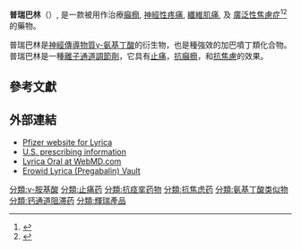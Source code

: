 {{expand English|Pregabalin|date=2016 March}}
{{Drugbox
| Verifiedfields = changed
| verifiedrevid = 457473985
| drug_name = 普瑞巴林<br>(Pregabalin)
| IUPAC_name = (''S'')-3-(aminomethyl)-5-methylhexanoic acid
| image = Pregabalin.svg
| image2 = Pregabalin ball-and-stick model.png
<!--Clinical data -->
| Drugs.com = {{drugs.com|international|pregabalin}}
| licence_US= Pregabalin
| MedlinePlus = a605045
| pregnancy_AU = B3
| pregnancy_US = C
| legal_AU = S4
| legal_CA = Rx Only
| legal_UK = POM
| legal_US = Schedule V
| legal_status = Rx Only
| routes_of_administration = 口服

<!--Pharmacokinetic data -->
| bioavailability = ≥90%
| protein_bound = Nil
| metabolism = Negligible
| onset = 1.5 小時<ref name="clevelandclinicmeded.com">{{cite web|url=http://www.clevelandclinicmeded.com/medicalpubs/pharmacy/septoct2005/pregabalin.htm|title=Pharmacotherapy Update - Pregabalin (Lyrica®):Part I|publisher=|access-date=2016-02-22|archive-date=2017-02-27|archive-url=https://web.archive.org/web/20170227222417/http://www.clevelandclinicmeded.com/medicalpubs/pharmacy/septoct2005/pregabalin.htm|dead-url=no}}</ref>
| metabolites = ''N''-methylpregabalin<ref name="emea-spc">{{cite web |title=Summary of product characteristics |url=http://www.ema.europa.eu/docs/en_GB/document_library/EPAR_-_Product_Information/human/000546/WC500046602.pdf |date=2013-03-06 |publisher=European Medicines Agency |accessdate=2013-05-06 |archive-date=2018-09-16 |archive-url=https://web.archive.org/web/20180916023926/http://www.ema.europa.eu/docs/en_GB/document_library/EPAR_-_Product_Information/human/000546/WC500046602.pdf |dead-url=no }}</ref>
| elimination_half-life = 6.3 小時<ref name="clevelandclinicmeded.com"/>
| excretion = [[腎|腎]]

<!--Identifiers -->
| CAS_number_Ref = {{cascite|correct|??}}
| CAS_number = 148553-50-8
| ATC_prefix = N03
| ATC_suffix = AX16
| PubChem = 5486971
| ChEBI_Ref = {{ebicite|changed|EBI}}
| ChEBI = 64356
| DrugBank_Ref = {{drugbankcite|correct|drugbank}}
| DrugBank = DB00230
| ChemSpiderID_Ref = {{chemspidercite|correct|chemspider}}
| ChemSpiderID = 4589156
| UNII_Ref = {{fdacite|correct|FDA}}
| UNII = 55JG375S6M
| KEGG_Ref = {{keggcite|correct|kegg}}
| KEGG = D02716
| ChEMBL_Ref = {{ebicite|correct|EBI}}
| ChEMBL = 1059
| synonyms = [[isobutane|Isobut]]yl GABA

<!--Chemical data -->
| C=8 | H=17 | N=1 | O=2
| molecular_weight = 159.23 g.mol<sup>−1</sup>
| smiles = O=C(O)C[C@H](CC(C)C)CN
| InChI = 1/C8H17NO2/c1-6(2)3-7(5-9)4-8(10)11/h6-7H,3-5,9H2,1-2H3,(H,10,11)/t7-/m0/s1
| InChIKey = AYXYPKUFHZROOJ-ZETCQYMHBI
| StdInChI_Ref = {{stdinchicite|correct|chemspider}}
| StdInChI = 1S/C8H17NO2/c1-6(2)3-7(5-9)4-8(10)11/h6-7H,3-5,9H2,1-2H3,(H,10,11)/t7-/m0/s1
| StdInChIKey_Ref = {{stdinchicite|correct|chemspider}}
| StdInChIKey = AYXYPKUFHZROOJ-ZETCQYMHSA-N
}}
{{medical}}
'''普瑞巴林'''（{{lang-en|'''Pregabalin'''}}）,  是一款被用作治療[[癲癇|癲癇]],  [[神經性疼痛|神經性疼痛]],  [[纖維肌痛|纖維肌痛]], 及 [[廣泛性焦慮症|廣泛性焦慮症]]<ref>{{cite journal|last1=Frampton|first1=JE|title=Pregabalin: a review of its use in adults with generalized anxiety disorder.|journal=CNS Drugs|date=September 2014|volume=28|issue=9|pages=835–54|pmid=25149863|doi=10.1007/s40263-014-0192-0}}</ref><ref name=AHFS2015>{{cite web|title=Pregabalin|url=http://www.drugs.com/monograph/pregabalin.html|publisher=The American Society of Health-System Pharmacists|accessdate=2015-10-23|archive-date=2020-08-09|archive-url=https://web.archive.org/web/20200809174922/https://www.drugs.com/monograph/pregabalin.html|dead-url=no}}</ref> 的藥物。

普瑞巴林是[[神經傳導物質|神經傳導物質]][[γ-氨基丁酸|γ-氨基丁酸]]的衍生物，也是種強效的加巴噴丁類化合物。普瑞巴林是一種[[離子通道調節劑|離子通道調節劑]]，它具有[[止痛|止痛]]，[[抗癲癇|抗癲癇]]，和[[抗焦慮|抗焦慮]]的效果。

== 參考文獻==
{{reflist|colwidth=30em}}

==外部連結==
* [http://www.lyrica.com/ Pfizer website for Lyrica] {{Wayback|url=http://www.lyrica.com/ |date=20210309201001 }}
* [http://labeling.pfizer.com/ShowLabeling.aspx?id=561 U.S. prescribing information] {{Wayback|url=http://labeling.pfizer.com/ShowLabeling.aspx?id=561 |date=20181127023055 }}
* [http://www.webmd.com/drugs/drug-93965-Lyrica+Oral.aspx?drugid=93965&drugname=Lyrica+Oral Lyrica Oral at WebMD.com] {{Wayback|url=http://www.webmd.com/drugs/drug-93965-Lyrica+Oral.aspx?drugid=93965&drugname=Lyrica+Oral |date=20140812111625 }}
* [https://www.erowid.org/pharms/pregabalin/ Erowid Lyrica (Pregabalin) Vault] {{Wayback|url=https://www.erowid.org/pharms/pregabalin/ |date=20210116170626 }}

{{Anxiolytics}}
{{OCD pharmacotherapies}}
{{Hypnotics and sedatives}}
{{Anticonvulsants}}
{{神经痛和纤维肌痛治疗药}}
{{Drug use}}
{{通道阻滞剂}}

[[分類:γ-胺基酸|分類:γ-胺基酸]]
[[分類:止痛药|分類:止痛药]]
[[分類:抗痉挛药物|分類:抗痉挛药物]]
[[分類:抗焦虑药|分類:抗焦虑药]]
[[分類:氨基丁酸类似物|分類:氨基丁酸类似物]]
[[分類:钙通道阻滞药|分類:钙通道阻滞药]]
[[分類:輝瑞產品|分類:輝瑞產品]]